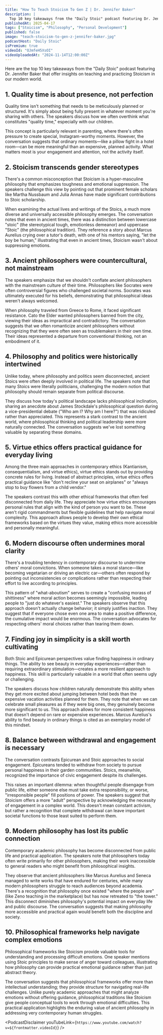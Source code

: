 ```yaml
---
title: "How To Teach Stoicism To Gen Z | Dr. Jennifer Baker"
description: |
  Top 10 key takeaways from the "Daily Stoic" podcast featuring Dr. Jennifer Baker that offer insights on teaching and practicing Stoicism in our modern world.
publishedAt: 2025-04-17
tags: ["Stoicism", "Philosophy", "Personal Development"]
published: false
image: "teach-stoicism-to-gen-z-jennifer-baker.jpg"
podcastHost: "Daily Stoic"
isPremium: true
videoId: "OJmfeH5XsOI"
videoUploadedAt: "2024-11-14T12:00:00Z"
---
```



<PodcastSummaryPageLayout frontmatter={frontmatter}>

Here are the top 10 key takeaways from the "Daily Stoic" podcast featuring Dr. Jennifer Baker that offer insights on teaching and practicing Stoicism in our modern world.

## 1. Quality time is about presence, not perfection

Quality time isn't something that needs to be meticulously planned or structured. It's simply about being fully present in whatever moment you're sharing with others. The speakers discuss how we often overthink what constitutes "quality time," especially with our children.

This concept is particularly relevant in parenting, where there's often pressure to create special, Instagram-worthy moments. However, the conversation suggests that ordinary moments—like a pillow fight in a hotel room—can be more meaningful than an expensive, planned activity. What matters most is your engagement and attention, not the activity itself.

## 2. Stoicism transcends gender stereotypes

There's a common misconception that Stoicism is a hyper-masculine philosophy that emphasizes toughness and emotional suppression. The speakers challenge this view by pointing out that prominent female scholars like Martha Nussbaum and Julia Annas have made significant contributions to Stoic scholarship.

When examining the actual lives and writings of the Stoics, a much more diverse and universally accessible philosophy emerges. The conversation notes that even in ancient times, there was a distinction between lowercase "stoic" (the stereotypical tough, emotionless demeanor) and uppercase "Stoic" (the philosophical tradition). They reference a story about Marcus Aurelius crying over a tutor's death, with one of his mentors saying, "let the boy be human," illustrating that even in ancient times, Stoicism wasn't about suppressing emotions.

## 3. Ancient philosophers were countercultural, not mainstream

The speakers emphasize that we shouldn't conflate ancient philosophers with the mainstream culture of their time. Philosophers like Socrates were often controversial figures who challenged societal norms. Socrates was ultimately executed for his beliefs, demonstrating that philosophical ideas weren't always welcomed.

When philosophy traveled from Greece to Rome, it faced significant resistance. Cato the Elder wanted philosophers banned from the city, viewing their ideas as impractical and contradictory. The conversation suggests that we often romanticize ancient philosophers without recognizing that they were often seen as troublemakers in their own time. Their ideas represented a departure from conventional thinking, not an embodiment of it.

## 4. Philosophy and politics were historically intertwined

Unlike today, where philosophy and politics seem disconnected, ancient Stoics were often deeply involved in political life. The speakers note that many Stoics were literally politicians, challenging the modern notion that philosophy should remain separate from political discourse.

They discuss how today's political landscape lacks philosophical inclination, sharing an anecdote about James Stockdale's philosophical question during a vice-presidential debate ("Who am I? Why am I here?") that was ridiculed rather than appreciated. This represents a stark contrast to the ancient world, where philosophical thinking and political leadership were more naturally connected. The conversation suggests we've lost something valuable by separating these domains.

## 5. Virtue ethics offers practical guidance for everyday living

Among the three main approaches in contemporary ethics (Kantianism, consequentialism, and virtue ethics), virtue ethics stands out by providing concrete rules for living. Instead of abstract principles, virtue ethics offers practical guidance like "don't recline your seat on airplanes" or "always stop to buy flowers from a child vendor."

The speakers contrast this with other ethical frameworks that often feel disconnected from daily life. They appreciate how virtue ethics encourages personal rules that align with the kind of person you want to be. These aren't rigid commandments but flexible guidelines that help navigate moral complexity. This approach allows people to develop their own ethical frameworks based on the virtues they value, making ethics more accessible and personally meaningful.

## 6. Modern discourse often undermines moral clarity

There's a troubling tendency in contemporary discourse to undermine others' moral convictions. When someone takes a moral stance—like becoming vegetarian or driving an electric car—others often respond by pointing out inconsistencies or complications rather than respecting their effort to live according to principles.

This pattern of "what-aboutism" serves to create a "confusing morass of shittiness" where moral action becomes seemingly impossible, leading people to "just do whatever's easiest." The speakers observe that this approach doesn't actually change behavior; it simply justifies inaction. They suggest that if everyone chose even one area to make a positive difference, the cumulative impact would be enormous. The conversation advocates for respecting others' moral choices rather than tearing them down.

## 7. Finding joy in simplicity is a skill worth cultivating

Both Stoic and Epicurean perspectives value finding happiness in ordinary things. The ability to see beauty in everyday experiences—rather than requiring extraordinary stimulation—creates a more resilient approach to happiness. This skill is particularly valuable in a world that often seems ugly or challenging.

The speakers discuss how children naturally demonstrate this ability when they get more excited about jumping between hotel beds than the expensive vacation activities planned for them. They note that when we can celebrate small pleasures as if they were big ones, they genuinely become more significant to us. This approach allows for more consistent happiness that doesn't depend on rare or expensive experiences. Marcus Aurelius's ability to find beauty in ordinary things is cited as an exemplary model of this mindset.

## 8. Balance between withdrawal and engagement is necessary

The conversation contrasts Epicurean and Stoic approaches to social engagement. Epicureans tended to withdraw from society to pursue personal happiness in their garden communities. Stoics, meanwhile, recognized the importance of civic engagement despite its challenges.

This raises an important dilemma: when thoughtful people disengage from public life, either someone else must take extra responsibility, or worse, "irresponsible people" fill positions of power. The speakers suggest that Stoicism offers a more "adult" perspective by acknowledging the necessity of engagement in a complex world. This doesn't mean constant activism, but rather a recognition that complete withdrawal can leave important societal functions to those least suited to perform them.

## 9. Modern philosophy has lost its public connection

Contemporary academic philosophy has become disconnected from public life and practical application. The speakers note that philosophers today often write primarily for other philosophers, making their work inaccessible to general readers who might benefit from philosophical insights.

They observe that ancient philosophers like Marcus Aurelius and Seneca managed to write works that have endured for centuries, while many modern philosophers struggle to reach audiences beyond academia. There's a recognition that philosophy once existed "where the people are" (like Zeno teaching in the marketplace) but has now retreated to "the tower." This disconnect diminishes philosophy's potential impact on everyday life and public discourse. The conversation suggests that making philosophy more accessible and practical again would benefit both the discipline and society.

## 10. Philosophical frameworks help navigate complex emotions

Philosophical frameworks like Stoicism provide valuable tools for understanding and processing difficult emotions. One speaker mentions using Stoic principles to make sense of anger toward colleagues, illustrating how philosophy can provide practical emotional guidance rather than just abstract theory.

The conversation suggests that philosophical frameworks offer more than intellectual understanding; they provide structure for navigating real-life challenges. Unlike purely academic approaches that might analyze emotions without offering guidance, philosophical traditions like Stoicism give people conceptual tools to work through emotional difficulties. This practical application highlights the enduring value of ancient philosophy in addressing very contemporary human struggles.

<PodcastDisclaimer
  youTubeLink={`https://www.youtube.com/watch?v=${frontmatter.videoId}`}
/>

</PodcastSummaryPageLayout>
